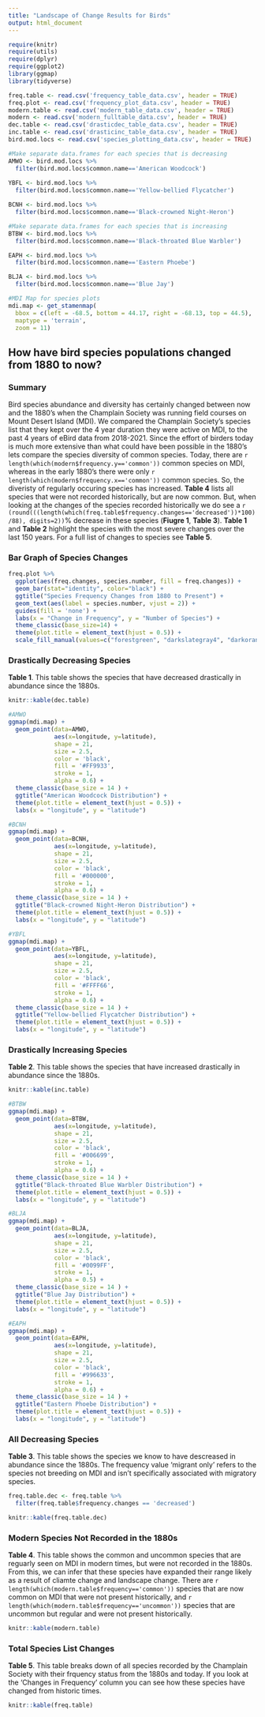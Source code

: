```yaml
---
title: "Landscape of Change Results for Birds"
output: html_document
---
```


```r
require(knitr)
require(utils)
require(dplyr)
require(ggplot2)
library(ggmap)
library(tidyverse)

freq.table <- read.csv('frequency_table_data.csv', header = TRUE)
freq.plot <- read.csv('frequency_plot_data.csv', header = TRUE)
modern.table <- read.csv('modern_table_data.csv', header = TRUE)
modern <- read.csv('modern_fulltable_data.csv', header = TRUE)
dec.table <- read.csv('drasticdec_table_data.csv', header = TRUE)
inc.table <- read.csv('drasticinc_table_data.csv', header = TRUE)
bird.mod.locs <- read.csv('species_plotting_data.csv', header = TRUE)

#Make separate data.frames for each species that is decreasing
AMWO <- bird.mod.locs %>% 
  filter(bird.mod.locs$common.name=='American Woodcock')
 
YBFL <- bird.mod.locs %>% 
  filter(bird.mod.locs$common.name=='Yellow-bellied Flycatcher')

BCNH <- bird.mod.locs %>% 
  filter(bird.mod.locs$common.name=='Black-crowned Night-Heron')

#Make separate data.frames for each species that is increasing
BTBW <- bird.mod.locs %>% 
  filter(bird.mod.locs$common.name=='Black-throated Blue Warbler')

EAPH <- bird.mod.locs %>% 
  filter(bird.mod.locs$common.name=='Eastern Phoebe')

BLJA <- bird.mod.locs %>% 
  filter(bird.mod.locs$common.name=='Blue Jay')

#MDI Map for species plots
mdi.map <- get_stamenmap(
  bbox = c(left = -68.5, bottom = 44.17, right = -68.13, top = 44.5),
  maptype = 'terrain',
  zoom = 11)

```

## How have bird species populations changed from 1880 to now?

### Summary

Bird species abundance and diversity has certainly changed between now and the 1880's when the Champlain Society was running field courses on Mount Desert Island (MDI). We compared the Champlain Society's species list that they kept over the 4 year duration they were active on MDI, to the past 4 years of eBird data from 2018-2021. Since the effort of birders today is much more extensive than what could have been possible in the 1880's lets compare the species diversity of common species. Today, there are `r length(which(modern$frequency.y=='common'))` common species on MDI, whereas in the early 1880's there were only `r length(which(modern$frequency.x=='common'))` common species. So, the diveristy of regularly occuring species has increased. **Table 4** lists all species that were not recorded historically, but are now common. But, when looking at the changes of the species recorded historically we do see a `r (round(((length(which(freq.table$frequency.changes=='decreased'))*100)/88), digits=2))`% decrease in these species (**Fiugre 1**, **Table 3**). **Table 1** and **Table 2** highlight the species with the most severe changes over the last 150 years. For a full list of changes to species see **Table 5**.


### Bar Graph of Species Changes



```r

freq.plot %>% 
  ggplot(aes(freq.changes, species.number, fill = freq.changes)) +
  geom_bar(stat="identity", color="black") +
  ggtitle("Species Frequency Changes from 1880 to Present") + 
  geom_text(aes(label = species.number, vjust = 2)) +
  guides(fill = 'none') +
  labs(x = "Change in Frequency", y = "Number of Species") +
  theme_classic(base_size=14) +
  theme(plot.title = element_text(hjust = 0.5)) +
  scale_fill_manual(values=c("forestgreen", "darkslategray4", "darkorange3"))

```




### Drastically Decreasing Species


**Table 1**. This table shows the species that have decreased drastically in abundance since the 1880s.
```r

knitr::kable(dec.table)

```

```r

#AMWO
ggmap(mdi.map) +
  geom_point(data=AMWO,
             aes(x=longitude, y=latitude),
             shape = 21,
             size = 2.5,
             color = 'black', 
             fill = '#FF9933',
             stroke = 1,
             alpha = 0.6) +
  theme_classic(base_size = 14 ) +
  ggtitle("American Woodcock Distribution") +
  theme(plot.title = element_text(hjust = 0.5)) +
  labs(x = "longitude", y = "latitude")

```

```r

#BCNH
ggmap(mdi.map) +
  geom_point(data=BCNH,
             aes(x=longitude, y=latitude),
             shape = 21,
             size = 2.5,
             color = 'black', 
             fill = '#000000',
             stroke = 1,
             alpha = 0.6) +
  theme_classic(base_size = 14 ) +
  ggtitle("Black-crowned Night-Heron Distribution") +
  theme(plot.title = element_text(hjust = 0.5)) +
  labs(x = "longitude", y = "latitude")

```

```r

#YBFL
ggmap(mdi.map) +
  geom_point(data=YBFL,
             aes(x=longitude, y=latitude),
             shape = 21,
             size = 2.5,
             color = 'black', 
             fill = '#FFFF66',
             stroke = 1,
             alpha = 0.6) +
  theme_classic(base_size = 14 ) +
  ggtitle("Yellow-bellied Flycatcher Distribution") +
  theme(plot.title = element_text(hjust = 0.5)) +
  labs(x = "longitude", y = "latitude")

```




### Drastically Increasing Species


**Table 2**. This table shows the species that have increased drastically in abundance since the 1880s.
```r

knitr::kable(inc.table)

```

```r

#BTBW
ggmap(mdi.map) +
  geom_point(data=BTBW,
             aes(x=longitude, y=latitude),
             shape = 21,
             size = 2.5,
             color = 'black', 
             fill = '#006699',
             stroke = 1,
             alpha = 0.6) +
  theme_classic(base_size = 14 ) +
  ggtitle("Black-throated Blue Warbler Distribution") +
  theme(plot.title = element_text(hjust = 0.5)) +
  labs(x = "longitude", y = "latitude")

```

```r

#BLJA
ggmap(mdi.map) +
  geom_point(data=BLJA,
             aes(x=longitude, y=latitude),
             shape = 21,
             size = 2.5,
             color = 'black',
             fill = '#0099FF',
             stroke = 1,
             alpha = 0.5) +
  theme_classic(base_size = 14 ) +
  ggtitle("Blue Jay Distribution") +
  theme(plot.title = element_text(hjust = 0.5)) +
  labs(x = "longitude", y = "latitude")

```

```r

#EAPH
ggmap(mdi.map) +
  geom_point(data=EAPH,
             aes(x=longitude, y=latitude),
             shape = 21,
             size = 2.5,
             color = 'black', 
             fill = '#996633',
             stroke = 1,
             alpha = 0.6) +
  theme_classic(base_size = 14 ) +
  ggtitle("Eastern Phoebe Distribution") +
  theme(plot.title = element_text(hjust = 0.5)) +
  labs(x = "longitude", y = "latitude")

```


### All Decreasing Species


**Table 3**. This table shows the species we know to have descreased in abundance since the 1880s. The frequency value 'migrant only' refers to the species not breeding on MDI and isn't specifically associated with migratory species.
```r

freq.table.dec <- freq.table %>% 
  filter(freq.table$frequency.changes == 'decreased')

knitr::kable(freq.table.dec)

```


### Modern Species Not Recorded in the 1880s


**Table 4**. This table shows the common and uncommon species that are reguarly seen on MDI in modern times, but were not recorded in the 1880s. From this, we can infer that these species have expanded their range likely as a result of cliamte change and landscape change. There are `r length(which(modern.table$frequency=='common'))` species that are now common on MDI that were not present historically, and `r length(which(modern.table$frequency=='uncommon'))` species that are uncommon but regular and were not present historically.
```r

knitr::kable(modern.table)

```


### Total Species List Changes


**Table 5**. This table breaks down of all species recorded by the Champlain Society with their frquency status from the 1880s and today. If you look at the 'Changes in Frequency' column you can see how these species have changed from historic times.
```r

knitr::kable(freq.table)

```

